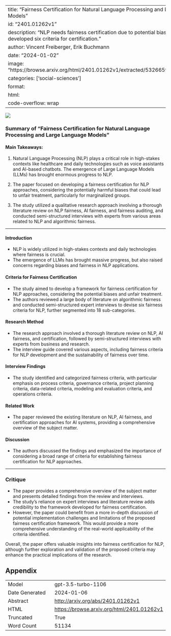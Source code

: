 
---
title: "Fairness Certification for Natural Language Processing and Large Language Models"
id: "2401.01262v1"
description: "NLP needs fairness certification due to potential biases. Researched and developed six criteria for certification."
author: Vincent Freiberger, Erik Buchmann
date: "2024-01-02"
image: "https://browse.arxiv.org/html/2401.01262v1/extracted/5326659/overview_criteria.png"
categories: ['social-sciences']
format:
  html:
    code-overflow: wrap
---

![](https://browse.arxiv.org/html/2401.01262v1/extracted/5326659/overview_criteria.png)

### Summary of "Fairness Certification for Natural Language Processing and Large Language Models"

#### Main Takeaways:
1. Natural Language Processing (NLP) plays a critical role in high-stakes contexts like healthcare and daily technologies such as voice assistants and AI-based chatbots. The emergence of Large Language Models (LLMs) has brought enormous progress to NLP.

2. The paper focused on developing a fairness certification for NLP approaches, considering the potentially harmful biases that could lead to unfair treatment, particularly for marginalized groups.

3. The study utilized a qualitative research approach involving a thorough literature review on NLP fairness, AI fairness, and fairness auditing, and conducted semi-structured interviews with experts from various areas related to NLP and algorithmic fairness.

---

#### Introduction
- NLP is widely utilized in high-stakes contexts and daily technologies where fairness is crucial.
- The emergence of LLMs has brought massive progress, but also raised concerns regarding biases and fairness in NLP applications.

#### Criteria for Fairness Certification
- The study aimed to develop a framework for fairness certification for NLP approaches, considering the potential biases and unfair treatment.
- The authors reviewed a large body of literature on algorithmic fairness and conducted semi-structured expert interviews to devise six fairness criteria for NLP, further segmented into 18 sub-categories.

#### Research Method
- The research approach involved a thorough literature review on NLP, AI fairness, and certification, followed by semi-structured interviews with experts from business and research.
- The interview guide covered various aspects, including fairness criteria for NLP development and the sustainability of fairness over time.

#### Interview Findings
- The study identified and categorized fairness criteria, with particular emphasis on process criteria, governance criteria, project planning criteria, data-related criteria, modeling and evaluation criteria, and operations criteria.

#### Related Work
- The paper reviewed the existing literature on NLP, AI fairness, and certification approaches for AI systems, providing a comprehensive overview of the subject matter.

#### Discussion
- The authors discussed the findings and emphasized the importance of considering a broad range of criteria for establishing fairness certification for NLP approaches.

---

### Critique
- The paper provides a comprehensive overview of the subject matter and presents detailed findings from the review and interviews.
- The study's reliance on expert interviews and literature review adds credibility to the framework developed for fairness certification.
- However, the paper could benefit from a more in-depth discussion of potential implementation challenges and limitations of the proposed fairness certification framework. This would provide a more comprehensive understanding of the real-world applicability of the criteria identified.

Overall, the paper offers valuable insights into fairness certification for NLP, although further exploration and validation of the proposed criteria may enhance the practical implications of the research.

## Appendix

|          |          |
|----------|----------|
| Model     | gpt-3.5-turbo-1106       |
| Date Generated     | 2024-01-06       |
| Abstract | [http://arxiv.org/abs/2401.01262v1](http://arxiv.org/abs/2401.01262v1)        |
| HTML     | [https://browse.arxiv.org/html/2401.01262v1](https://browse.arxiv.org/html/2401.01262v1)       |
| Truncated       | True       |
| Word Count       | 51134       |